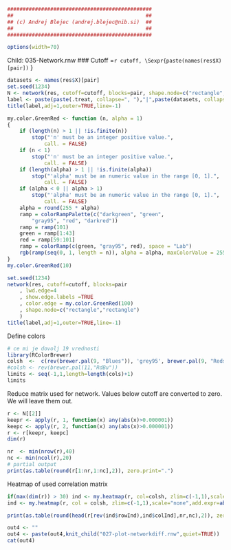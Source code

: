 ```r
###############################################
##                                           ##
## (c) Andrej Blejec (andrej.blejec@nib.si)  ##
##                                           ##
###############################################
```
```r
options(width=70)
```
Child: 035-Network.rnw
### Cutoff =`r cutoff, \Sexpr{paste(names(res$X)[pair])` }
```r
datasets <- names(res$X)[pair]
set.seed(1234)
N <- network(res, cutoff=cutoff, blocks=pair, shape.node=c("rectangle","rectangle"))
label <- paste(paste(.treat, collapse=", "),"|",paste(datasets, collapse=", "),"; cutoff =",cutoff)
title(label,adj=1,outer=TRUE,line=-1)
```



```r
my.color.GreenRed <- function (n, alpha = 1)
{
    if (length(n) > 1 || !is.finite(n))
        stop("'n' must be an integer positive value.",
            call. = FALSE)
    if (n < 1)
        stop("'n' must be an integer positive value.",
            call. = FALSE)
    if (length(alpha) > 1 || !is.finite(alpha))
        stop("'alpha' must be an numeric value in the range [0, 1].",
            call. = FALSE)
    if (alpha < 0 || alpha > 1)
        stop("'alpha' must be an numeric value in the range [0, 1].",
            call. = FALSE)
    alpha = round(255 * alpha)
    ramp = colorRampPalette(c("darkgreen", "green",
        "gray95", "red", "darkred"))
    ramp = ramp(101)
    green = ramp[1:43]
    red = ramp[59:101]
    ramp = colorRamp(c(green, "gray95", red), space = "Lab")
    rgb(ramp(seq(0, 1, length = n)), alpha = alpha, maxColorValue = 255)
}
my.color.GreenRed(10)

```



```r
set.seed(1234)
network(res, cutoff=cutoff, blocks=pair
    , lwd.edge=4
    , show.edge.labels =TRUE
    , color.edge = my.color.GreenRed(100)
    , shape.node=c("rectangle","rectangle")
    )
title(label,adj=1,outer=TRUE,line=-1)
```

Define colors
```r
# ce mi je dovolj 19 vrednosti
library(RColorBrewer)
colsh  <-  c(rev(brewer.pal(9, "Blues")), 'grey95', brewer.pal(9, "Reds"))
#colsh <- rev(brewer.pal(11,"RdBu"))
limits <- seq(-1,1,length=length(cols)+1)
limits
```

Reduce matrix used for network. Values below cutoff are converted to zero.
We will leave them out.

```r
r <- N[[2]]
keepr <- apply(r, 1, function(x) any(abs(x)>0.000001))
keepc <- apply(r, 2, function(x) any(abs(x)>0.000001))
r <- r[keepr, keepc]
dim(r)
```

```r
nr  <- min(nrow(r),40)
nc <- min(ncol(r),20)
# partial output
print(as.table(round(r[1:nr,1:nc],2)), zero.print=".")
```

Heatmap of used correlation matrix

```r
if(max(dim(r)) > 30) ind <- my.heatmap(r, col=colsh, zlim=c(-1,1),scale="none") else
ind <- my.heatmap(r, col = colsh, zlim=c(-1,1),scale="none",add.expr=abline(h=0.5+(1:nrow(r)),v=0.5+1:ncol(r),col="white"))
```

```r
print(as.table(round(head(r[rev(ind$rowInd),ind$colInd],nr,nc),2)), zero.print=".")
```

```r
out4 <- ""
out4 <- paste(out4,knit_child("027-plot-networkdiff.rnw",quiet=TRUE))
cat(out4)
```


